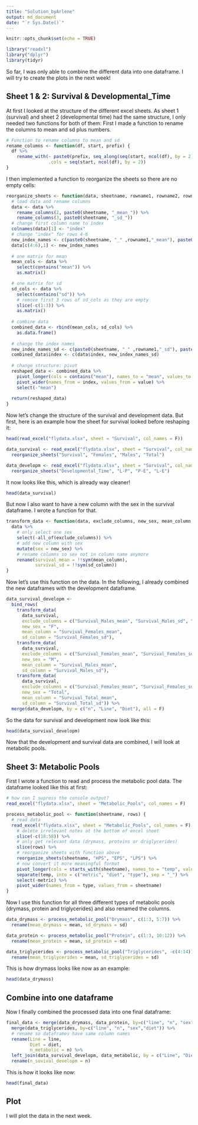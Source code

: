```yaml
---
title: "Solution_byArlene"
output: md_document
date: "`r Sys.Date()`"
---
```


```r
knitr::opts_chunk$set(echo = TRUE)
```

```r
library("readxl")
library("dplyr")
library(tidyr)

```

So far, I was only able to combine the different data into one dataframe. I will try to create the plots in the next week!

## Sheet 1 & 2: Survival & Developmental_Time

At first I looked at the structure of the different excel sheets. As sheet 1 (survival) and sheet 2 (developmental time) had the same structure, I only needed two functions for both of them: First I made a function to rename the columns to mean and sd plus numbers.
 
```r
# Function to rename columns to mean and sd
rename_columns <- function(df, start, prefix) {
  df %>%
    rename_with(~ paste0(prefix, seq_along(seq(start, ncol(df), by = 2))), 
                .cols = seq(start, ncol(df), by = 2))
}

```

I then implemented a function to reorganize the sheets so there are no empty cells:
```r
reorganize_sheets <- function(data, sheetname, rowname1, rowname2, rowname3){
  # load data and rename columns
  data <- data %>% 
    rename_columns(2, paste0(sheetname, "_mean_")) %>%
    rename_columns(3, paste0(sheetname, "_sd_"))
  # change first column name to index
  colnames(data)[1] <- "index"
  # change "index" for rows 4-6
  new_index_names <- c(paste0(sheetname, "_" ,rowname1,"_mean"), paste0(sheetname, "_" ,rowname2,"_mean"), paste0(sheetname, "_" ,rowname3,"_mean"))
  data[c(4:6),1] <- new_index_names
  
  # one matrix for mean
  mean_cols <- data %>% 
    select(contains("mean")) %>% 
    as.matrix()

  # one matrix for sd
  sd_cols <- data %>% 
    select(contains("sd")) %>% 
    # remove first 3 rows of sd_cols as they are empty
    slice(-c(1:3)) %>% 
    as.matrix()
  
  # combine data
  combined_data <- rbind(mean_cols, sd_cols) %>% 
    as.data.frame()
  
  # change the index names
  new_index_names_sd <- c(paste0(sheetname, "_" ,rowname1,"_sd"), paste0(sheetname, "_" ,rowname2,"_sd"), paste0(sheetname, "_" ,rowname3,"_sd"))
  combined_data$index <- c(data$index, new_index_names_sd)
  
  # change structure: pivot
  reshaped_data <- combined_data %>%
    pivot_longer(cols = contains("mean"), names_to = "mean", values_to = "value") %>%
    pivot_wider(names_from = index, values_from = value) %>%
    select(-"mean")
  
  return(reshaped_data)
}

```

Now let's change the structure of the survival and development data.
But first, here is an example how the sheet for survival looked before reshaping it:

```r
head(read_excel("flydata.xlsx", sheet = "Survival", col_names = F))
```


```r
data_survival <- read_excel("flydata.xlsx", sheet = "Survival", col_names = F) %>% 
  reorganize_sheets("Survival", "Females", "Males", "Total")

data_developm <- read_excel("flydata.xlsx", sheet = "Survival", col_names = F) %>% 
  reorganize_sheets("Developmental_Time", "L-P", "P-E", "L-E")
```
It now looks like this, which is already way cleaner!

```r
head(data_survival)
```
But now I also want to have a new column with the sex in the survival dataframe. I wrote a function for that.

```r
transform_data <- function(data, exclude_columns, new_sex, mean_column, sd_column) {
  data %>%
    # only select one sex
    select(-all_of(exclude_columns)) %>%
    # add new column with sex
    mutate(sex = new_sex) %>%
    # rename columns so sex not in column name anymore
    rename(survival_mean = !!sym(mean_column),
           survival_sd = !!sym(sd_column))
}
```

Now let's use this function on the data. In the following, I already combined the new dataframes with the development dataframe.

```r
data_survival_developm <-
  bind_rows(
    transform_data(
      data_survival,
      exclude_columns = c("Survival_Males_mean", "Survival_Males_sd", "Survival_Total_mean", "Survival_Total_sd"),
      new_sex = "F",
      mean_column = "Survival_Females_mean",
      sd_column = "Survival_Females_sd"),
    transform_data(
      data_survival,
      exclude_columns = c("Survival_Females_mean", "Survival_Females_sd", "Survival_Total_mean", "Survival_Total_sd"),
      new_sex = "M",
      mean_column = "Survival_Males_mean",
      sd_column = "Survival_Males_sd"),
    transform_data(
      data_survival,
      exclude_columns = c("Survival_Females_mean", "Survival_Females_sd", "Survival_Males_mean", "Survival_Males_sd"),
      new_sex = "Total",
      mean_column = "Survival_Total_mean",
      sd_column = "Survival_Total_sd")) %>% 
  merge(data_developm, by = c("n", "Line", "Diet"), all = F)
```

So the data for survival and development now look like this:
```r
head(data_survival_developm)
```


Now that the development and survival data are combined, I will look at metabolic pools.

## Sheet 3: Metabolic Pools

First I wrote a function to read and process the metabolic pool data. The dataframe looked like this at first:

```r
# how can I supress the console output?
read_excel("flydata.xlsx", sheet = "Metabolic_Pools", col_names = F)
```


```r

process_metabolic_pool <- function(sheetname, rows) {
  # read data
  read_excel("flydata.xlsx", sheet = "Metabolic_Pools", col_names = F) %>% 
    # delete irrelevant notes at the bottom of excel sheet
    slice(-c(18:58)) %>% 
    # only get relevant data (drymass, proteins or driglycerides)
    slice(rows) %>%
    # reorganize sheets with function above
    reorganize_sheets(sheetname, "HPS", "EPS", "LPS") %>%
    # now convert it more meaningful format
    pivot_longer(cols = starts_with(sheetname), names_to = "temp", values_to = sheetname) %>%
    separate(temp, into = c("metric", "diet", "type"), sep = "_") %>%
    select(-metric) %>% 
    pivot_wider(names_from = type, values_from = sheetname)
}
```

Now I use this function for all three different types of metabolic pools (drymass, protein and triglycerides) and also renamed the columns.

```r
data_drymass <- process_metabolic_pool("Drymass", c(1:3, 5:7)) %>% 
  rename(mean_drymass = mean, sd_drymass = sd)

data_protein <- process_metabolic_pool("Protein", c(1:3, 10:12)) %>% 
  rename(mean_protein = mean, sd_protein = sd)

data_triglycerides <- process_metabolic_pool("Triglycerides", -c(4:14)) %>% 
  rename(mean_triglycerides = mean, sd_triglycerides = sd)
```

This is how drymass looks like now as an example:

```r
head(data_drymass)
```

## Combine into one dataframe

Now I finally combined the processed data into one final dataframe:

```r
final_data <- merge(data_drymass, data_protein, by=c("line", "n", "sex", "diet")) %>% 
  merge(data_triglycerides, by=c("line", "n", "sex","diet")) %>% 
  # rename so dataframes have same column names
  rename(Line = line,
         Diet = diet,
         n_metabolic = n) %>% 
  left_join(data_survival_developm, data_metabolic, by = c("Line", "Diet", "sex")) %>% 
  rename(n_suvival_developm = n)
```

This is how it looks like now:

```r
head(final_data)
```

## Plot 

I will plot the data in the next week.
